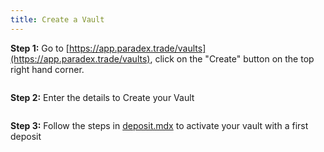 ```yaml
---
title: Create a Vault
---
```


**Step 1:** Go to [https://app.paradex.trade/vaults](https://app.paradex.trade/vaults), click on the "Create" button on the top right hand corner.

<img src="../../../assets/image (72).png" alt=""/>

**Step 2:** Enter the details to Create your Vault

<img src="../../../assets/image (71).png" alt=""/>

**Step 3:** Follow the steps in [deposit.mdx](deposit.mdx "mention") to activate your vault with a first deposit

